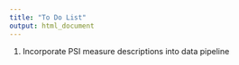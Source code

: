 ```yaml
---
title: "To Do List"
output: html_document
---
```


1. Incorporate PSI measure descriptions into data pipeline